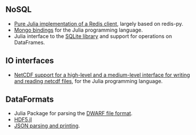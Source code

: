 
== NoSQL ==

* [https://github.com/msainz/Redis.jl Pure Julia implementation of a Redis client], largely based on redis-py.
* [https://github.com/Lytol/Mongo.jl Mongo bindings] for the Julia programming language.
* Julia interface to the [https://github.com/karbarcca/SQLite.jl  SQLite library] and support for operations on DataFrames.

== IO interfaces ==
* [https://github.com/karbarcca/NetCDF.jl  NetCDF support for a high-level and a medium-level interface for writing and reading netcdf files], for the Julia programming language.

== DataFormats ==

* Julia Package for parsing the [https://github.com/loladiro/DWARF.jl DWARF file format].
* [https://github.com/timholy/HDF5.jl HDF5.jl]
* [https://github.com/JuliaLang/JSON.jl JSON parsing and printing].


